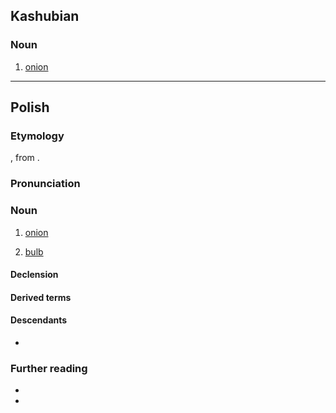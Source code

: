 {{also|Cebula|cëbùla|čebula}}
==Kashubian==

===Noun===
{{csb-noun|f}}

# [[onion]]

----

==Polish==
{{wp|lang=pl}}

===Etymology===
{{bor+|pl|LL.|cepulla}}, from {{der|pl|la|cepa}}.

===Pronunciation===
{{pl-p|a=Pl-{{PAGENAME}}.ogg}}

===Noun===
{{pl-noun|f|dim=cebulka}}

# [[onion]]
# {{lb|pl|botany}} [[bulb]]

====Declension====
{{pl-decl-noun-f|cebu|l}}

====Derived terms====
{{col3|pl|title=adjective|cebulowy}}
{{col3|pl|title=noun|bulwocebula}}

====Descendants====
* {{desctree|zle-ort|цибулѧ|цибу́лѧ|bor=1}}

===Further reading===
* {{R:pl:WSJP}}
* {{R:pl:PWN}}

{{C|pl|Alliums|Vegetables}}